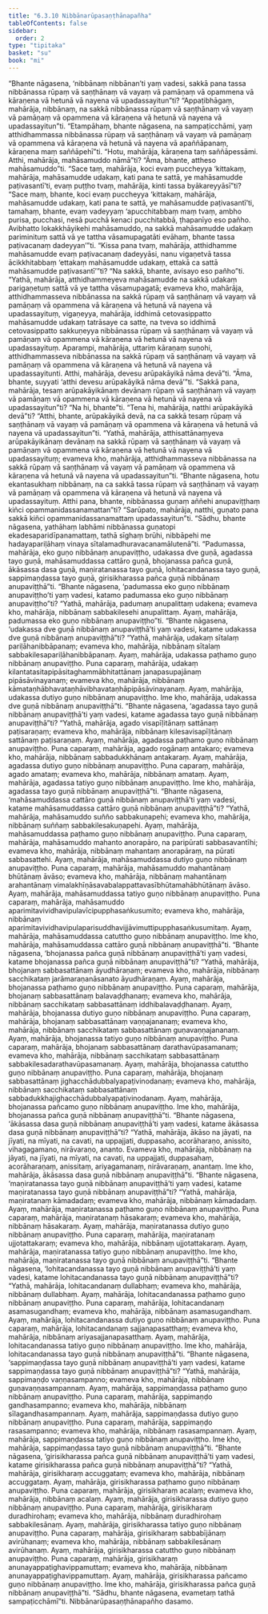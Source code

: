 ```yaml
---
title: "6.3.10 Nibbānarūpasaṇṭhānapañha"
tableOfContents: false
sidebar:
  order: 2
type: "tipitaka"
basket: "su"
book: "mi"
---
```



<DynamicBreadcrumb />

<Division number="199" book="mi" bookNo="28">

<Paragraph number="1342" book="mi">
“Bhante nāgasena, ‘nibbānaṃ nibbānan’ti yaṃ vadesi, sakkā pana tassa nibbānassa rūpaṃ vā saṇṭhānaṃ vā vayaṃ vā pamāṇaṃ vā opammena vā kāraṇena vā hetunā vā nayena vā upadassayitun”ti? “Appaṭibhāgaṃ, mahārāja, nibbānaṃ, na sakkā nibbānassa rūpaṃ vā saṇṭhānaṃ vā vayaṃ vā pamāṇaṃ vā opammena vā kāraṇena vā hetunā vā nayena vā upadassayitun”ti. “Etampāhaṃ, bhante nāgasena, na sampaṭicchāmi, yaṃ atthidhammassa nibbānassa rūpaṃ vā saṇṭhānaṃ vā vayaṃ vā pamāṇaṃ vā opammena vā kāraṇena vā hetunā vā nayena vā apaññāpanaṃ, kāraṇena maṃ saññāpehī”ti. “Hotu, mahārāja, kāraṇena taṃ saññāpessāmi. Atthi, mahārāja, mahāsamuddo nāmā”ti? “Āma, bhante, attheso mahāsamuddo”ti. “Sace taṃ, mahārāja, koci evaṃ puccheyya ‘kittakaṃ, mahārāja, mahāsamudde udakaṃ, kati pana te sattā, ye mahāsamudde paṭivasantī’ti, evaṃ puṭṭho tvaṃ, mahārāja, kinti tassa byākareyyāsī”ti? “Sace maṃ, bhante, koci evaṃ puccheyya ‘kittakaṃ, mahārāja, mahāsamudde udakaṃ, kati pana te sattā, ye mahāsamudde paṭivasantī’ti, tamahaṃ, bhante, evaṃ vadeyyaṃ ‘apucchitabbaṃ maṃ tvaṃ, ambho purisa, pucchasi, nesā pucchā kenaci pucchitabbā, ṭhapanīyo eso pañho. Avibhatto lokakkhāyikehi mahāsamuddo, na sakkā mahāsamudde udakaṃ pariminituṃ sattā vā ye tattha vāsamupagatāti evāhaṃ, bhante tassa paṭivacanaṃ dadeyyan’”ti.
</Paragraph>

<Paragraph number="1343" book="mi">
“Kissa pana tvaṃ, mahārāja, atthidhamme mahāsamudde evaṃ paṭivacanaṃ dadeyyāsi, nanu vigaṇetvā tassa ācikkhitabbaṃ ‘ettakaṃ mahāsamudde udakaṃ, ettakā ca sattā mahāsamudde paṭivasantī’”ti? “Na sakkā, bhante, avisayo eso pañho”ti.
</Paragraph>

<Paragraph number="1344" book="mi">
“Yathā, mahārāja, atthidhammeyeva mahāsamudde na sakkā udakaṃ parigaṇetuṃ sattā vā ye tattha vāsamupagatā; evameva kho, mahārāja, atthidhammasseva nibbānassa na sakkā rūpaṃ vā saṇṭhānaṃ vā vayaṃ vā pamāṇaṃ vā opammena vā kāraṇena vā hetunā vā nayena vā upadassayituṃ, vigaṇeyya, mahārāja, iddhimā cetovasippatto mahāsamudde udakaṃ tatrāsaye ca satte, na tveva so iddhimā cetovasippatto sakkuṇeyya nibbānassa rūpaṃ vā saṇṭhānaṃ vā vayaṃ vā pamāṇaṃ vā opammena vā kāraṇena vā hetunā vā nayena vā upadassayituṃ.
</Paragraph>

<Paragraph number="1345" book="mi">
Aparampi, mahārāja, uttariṃ kāraṇaṃ suṇohi, atthidhammasseva nibbānassa na sakkā rūpaṃ vā saṇṭhānaṃ vā vayaṃ vā pamāṇaṃ vā opammena vā kāraṇena vā hetunā vā nayena vā upadassayitunti. Atthi, mahārāja, devesu arūpakāyikā nāma devā”ti. “Āma, bhante, suyyati ‘atthi devesu arūpakāyikā nāma devā’”ti. “Sakkā pana, mahārāja, tesaṃ arūpakāyikānaṃ devānaṃ rūpaṃ vā saṇṭhānaṃ vā vayaṃ vā pamāṇaṃ vā opammena vā kāraṇena vā hetunā vā nayena vā upadassayitun”ti? “Na hi, bhante”ti. “Tena hi, mahārāja, natthi arūpakāyikā devā”ti? “Atthi, bhante, arūpakāyikā devā, na ca sakkā tesaṃ rūpaṃ vā saṇṭhānaṃ vā vayaṃ vā pamāṇaṃ vā opammena vā kāraṇena vā hetunā vā nayena vā upadassayitun”ti. “Yathā, mahārāja, atthisattānaṃyeva arūpakāyikānaṃ devānaṃ na sakkā rūpaṃ vā saṇṭhānaṃ vā vayaṃ vā pamāṇaṃ vā opammena vā kāraṇena vā hetunā vā nayena vā upadassayituṃ; evameva kho, mahārāja, atthidhammasseva nibbānassa na sakkā rūpaṃ vā saṇṭhānaṃ vā vayaṃ vā pamāṇaṃ vā opammena vā kāraṇena vā hetunā vā nayena vā upadassayitun”ti.
</Paragraph>

<Paragraph number="1346" book="mi">
“Bhante nāgasena, hotu ekantasukhaṃ nibbānaṃ, na ca sakkā tassa rūpaṃ vā saṇṭhānaṃ vā vayaṃ vā pamāṇaṃ vā opammena vā kāraṇena vā hetunā vā nayena vā upadassayituṃ. Atthi pana, bhante, nibbānassa guṇaṃ aññehi anupaviṭṭhaṃ kiñci opammanidassanamattan”ti? “Sarūpato, mahārāja, natthi, guṇato pana sakkā kiñci opammanidassanamattaṃ upadassayitun”ti. “Sādhu, bhante nāgasena, yathāhaṃ labhāmi nibbānassa guṇatopi ekadesaparidīpanamattaṃ, tathā sīghaṃ brūhi, nibbāpehi me hadayapariḷāhaṃ vinaya sītalamadhuravacanamālutenā”ti.
</Paragraph>

<Paragraph number="1347" book="mi">
“Padumassa, mahārāja, eko guṇo nibbānaṃ anupaviṭṭho, udakassa dve guṇā, agadassa tayo guṇā, mahāsamuddassa cattāro guṇā, bhojanassa pañca guṇā, ākāsassa dasa guṇā, maṇiratanassa tayo guṇā, lohitacandanassa tayo guṇā, sappimaṇḍassa tayo guṇā, girisikharassa pañca guṇā nibbānaṃ anupaviṭṭhā”ti.
</Paragraph>

<Paragraph number="1348" book="mi">
“Bhante nāgasena, ‘padumassa eko guṇo nibbānaṃ anupaviṭṭho’ti yaṃ vadesi, katamo padumassa eko guṇo nibbānaṃ anupaviṭṭho”ti? “Yathā, mahārāja, padumaṃ anupalittaṃ udakena; evameva kho, mahārāja, nibbānaṃ sabbakilesehi anupalittaṃ. Ayaṃ, mahārāja, padumassa eko guṇo nibbānaṃ anupaviṭṭho”ti.
</Paragraph>

<Paragraph number="1349" book="mi">
“Bhante nāgasena, ‘udakassa dve guṇā nibbānaṃ anupaviṭṭhā’ti yaṃ vadesi, katame udakassa dve guṇā nibbānaṃ anupaviṭṭhā”ti? “Yathā, mahārāja, udakaṃ sītalaṃ pariḷāhanibbāpanaṃ; evameva kho, mahārāja, nibbānaṃ sītalaṃ sabbakilesapariḷāhanibbāpanaṃ. Ayaṃ, mahārāja, udakassa paṭhamo guṇo nibbānaṃ anupaviṭṭho. Puna caparaṃ, mahārāja, udakaṃ kilantatasitapipāsitaghammābhitattānaṃ janapasupajānaṃ pipāsāvinayanaṃ; evameva kho, mahārāja, nibbānaṃ kāmataṇhābhavataṇhāvibhavataṇhāpipāsāvinayanaṃ. Ayaṃ, mahārāja, udakassa dutiyo guṇo nibbānaṃ anupaviṭṭho. Ime kho, mahārāja, udakassa dve guṇā nibbānaṃ anupaviṭṭhā”ti.
</Paragraph>

<Paragraph number="1350" book="mi">
“Bhante nāgasena, ‘agadassa tayo guṇā nibbānaṃ anupaviṭṭhā’ti yaṃ vadesi, katame agadassa tayo guṇā nibbānaṃ anupaviṭṭhā”ti? “Yathā, mahārāja, agado visapīḷitānaṃ sattānaṃ paṭisaraṇaṃ; evameva kho, mahārāja, nibbānaṃ kilesavisapīḷitānaṃ sattānaṃ paṭisaraṇaṃ. Ayaṃ, mahārāja, agadassa paṭhamo guṇo nibbānaṃ anupaviṭṭho. Puna caparaṃ, mahārāja, agado rogānaṃ antakaro; evameva kho, mahārāja, nibbānaṃ sabbadukkhānaṃ antakaraṃ. Ayaṃ, mahārāja, agadassa dutiyo guṇo nibbānaṃ anupaviṭṭho. Puna caparaṃ, mahārāja, agado amataṃ; evameva kho, mahārāja, nibbānaṃ amataṃ. Ayaṃ, mahārāja, agadassa tatiyo guṇo nibbānaṃ anupaviṭṭho. Ime kho, mahārāja, agadassa tayo guṇā nibbānaṃ anupaviṭṭhā”ti.
</Paragraph>

<Paragraph number="1351" book="mi">
“Bhante nāgasena, ‘mahāsamuddassa cattāro guṇā nibbānaṃ anupaviṭṭhā’ti yaṃ vadesi, katame mahāsamuddassa cattāro guṇā nibbānaṃ anupaviṭṭhā”ti? “Yathā, mahārāja, mahāsamuddo suñño sabbakuṇapehi; evameva kho, mahārāja, nibbānaṃ suññaṃ sabbakilesakuṇapehi. Ayaṃ, mahārāja, mahāsamuddassa paṭhamo guṇo nibbānaṃ anupaviṭṭho. Puna caparaṃ, mahārāja, mahāsamuddo mahanto anorapāro, na paripūrati sabbasavantīhi; evameva kho, mahārāja, nibbānaṃ mahantaṃ anorapāraṃ, na pūrati sabbasattehi. Ayaṃ, mahārāja, mahāsamuddassa dutiyo guṇo nibbānaṃ anupaviṭṭho. Puna caparaṃ, mahārāja, mahāsamuddo mahantānaṃ bhūtānaṃ āvāso; evameva kho, mahārāja, nibbānaṃ mahantānaṃ arahantānaṃ vimalakhīṇāsavabalappattavasībhūtamahābhūtānaṃ āvāso. Ayaṃ, mahārāja, mahāsamuddassa tatiyo guṇo nibbānaṃ anupaviṭṭho. Puna caparaṃ, mahārāja, mahāsamuddo aparimitavividhavipulavīcipupphasaṅkusumito; evameva kho, mahārāja, nibbānaṃ aparimitavividhavipulaparisuddhavijjāvimuttipupphasaṅkusumitaṃ. Ayaṃ, mahārāja, mahāsamuddassa catuttho guṇo nibbānaṃ anupaviṭṭho. Ime kho, mahārāja, mahāsamuddassa cattāro guṇā nibbānaṃ anupaviṭṭhā”ti.
</Paragraph>

<Paragraph number="1352" book="mi">
“Bhante nāgasena, ‘bhojanassa pañca guṇā nibbānaṃ anupaviṭṭhā’ti yaṃ vadesi, katame bhojanassa pañca guṇā nibbānaṃ anupaviṭṭhā”ti? “Yathā, mahārāja, bhojanaṃ sabbasattānaṃ āyudhāraṇaṃ; evameva kho, mahārāja, nibbānaṃ sacchikataṃ jarāmaraṇanāsanato āyudhāraṇaṃ. Ayaṃ, mahārāja, bhojanassa paṭhamo guṇo nibbānaṃ anupaviṭṭho. Puna caparaṃ, mahārāja, bhojanaṃ sabbasattānaṃ balavaḍḍhanaṃ; evameva kho, mahārāja, nibbānaṃ sacchikataṃ sabbasattānaṃ iddhibalavaḍḍhanaṃ. Ayaṃ, mahārāja, bhojanassa dutiyo guṇo nibbānaṃ anupaviṭṭho. Puna caparaṃ, mahārāja, bhojanaṃ sabbasattānaṃ vaṇṇajananaṃ; evameva kho, mahārāja, nibbānaṃ sacchikataṃ sabbasattānaṃ guṇavaṇṇajananaṃ. Ayaṃ, mahārāja, bhojanassa tatiyo guṇo nibbānaṃ anupaviṭṭho. Puna caparaṃ, mahārāja, bhojanaṃ sabbasattānaṃ darathavūpasamanaṃ; evameva kho, mahārāja, nibbānaṃ sacchikataṃ sabbasattānaṃ sabbakilesadarathavūpasamanaṃ. Ayaṃ, mahārāja, bhojanassa catuttho guṇo nibbānaṃ anupaviṭṭho. Puna caparaṃ, mahārāja, bhojanaṃ sabbasattānaṃ jighacchādubbalyapaṭivinodanaṃ; evameva kho, mahārāja, nibbānaṃ sacchikataṃ sabbasattānaṃ sabbadukkhajighacchādubbalyapaṭivinodanaṃ. Ayaṃ, mahārāja, bhojanassa pañcamo guṇo nibbānaṃ anupaviṭṭho. Ime kho, mahārāja, bhojanassa pañca guṇā nibbānaṃ anupaviṭṭhā”ti.
</Paragraph>

<Paragraph number="1353" book="mi">
“Bhante nāgasena, ‘ākāsassa dasa guṇā nibbānaṃ anupaviṭṭhā’ti yaṃ vadesi, katame ākāsassa dasa guṇā nibbānaṃ anupaviṭṭhā”ti? “Yathā, mahārāja, ākāso na jāyati, na jīyati, na mīyati, na cavati, na uppajjati, duppasaho, acorāharaṇo, anissito, vihagagamano, nirāvaraṇo, ananto. Evameva kho, mahārāja, nibbānaṃ na jāyati, na jīyati, na mīyati, na cavati, na uppajjati, duppasahaṃ, acorāharaṇaṃ, anissitaṃ, ariyagamanaṃ, nirāvaraṇaṃ, anantaṃ. Ime kho, mahārāja, ākāsassa dasa guṇā nibbānaṃ anupaviṭṭhā”ti.
</Paragraph>

<Paragraph number="1354" book="mi">
“Bhante nāgasena, ‘maṇiratanassa tayo guṇā nibbānaṃ anupaviṭṭhā’ti yaṃ vadesi, katame maṇiratanassa tayo guṇā nibbānaṃ anupaviṭṭhā”ti? “Yathā, mahārāja, maṇiratanaṃ kāmadadaṃ; evameva kho, mahārāja, nibbānaṃ kāmadadaṃ. Ayaṃ, mahārāja, maṇiratanassa paṭhamo guṇo nibbānaṃ anupaviṭṭho. Puna caparaṃ, mahārāja, maṇiratanaṃ hāsakaraṃ; evameva kho, mahārāja, nibbānaṃ hāsakaraṃ. Ayaṃ, mahārāja, maṇiratanassa dutiyo guṇo nibbānaṃ anupaviṭṭho. Puna caparaṃ, mahārāja, maṇiratanaṃ ujjotattakaraṃ; evameva kho, mahārāja, nibbānaṃ ujjotattakaraṃ. Ayaṃ, mahārāja, maṇiratanassa tatiyo guṇo nibbānaṃ anupaviṭṭho. Ime kho, mahārāja, maṇiratanassa tayo guṇā nibbānaṃ anupaviṭṭhā”ti.
</Paragraph>

<Paragraph number="1355" book="mi">
“Bhante nāgasena, ‘lohitacandanassa tayo guṇā nibbānaṃ anupaviṭṭhā’ti yaṃ vadesi, katame lohitacandanassa tayo guṇā nibbānaṃ anupaviṭṭhā”ti? “Yathā, mahārāja, lohitacandanaṃ dullabhaṃ; evameva kho, mahārāja, nibbānaṃ dullabhaṃ. Ayaṃ, mahārāja, lohitacandanassa paṭhamo guṇo nibbānaṃ anupaviṭṭho. Puna caparaṃ, mahārāja, lohitacandanaṃ asamasugandhaṃ; evameva kho, mahārāja, nibbānaṃ asamasugandhaṃ. Ayaṃ, mahārāja, lohitacandanassa dutiyo guṇo nibbānaṃ anupaviṭṭho. Puna caparaṃ, mahārāja, lohitacandanaṃ sajjanapasatthaṃ; evameva kho, mahārāja, nibbānaṃ ariyasajjanapasatthaṃ. Ayaṃ, mahārāja, lohitacandanassa tatiyo guṇo nibbānaṃ anupaviṭṭho. Ime kho, mahārāja, lohitacandanassa tayo guṇā nibbānaṃ anupaviṭṭhā”ti.
</Paragraph>

<Paragraph number="1356" book="mi">
“Bhante nāgasena, ‘sappimaṇḍassa tayo guṇā nibbānaṃ anupaviṭṭhā’ti yaṃ vadesi, katame sappimaṇḍassa tayo guṇā nibbānaṃ anupaviṭṭhā”ti? “Yathā, mahārāja, sappimaṇḍo vaṇṇasampanno; evameva kho, mahārāja, nibbānaṃ guṇavaṇṇasampannaṃ. Ayaṃ, mahārāja, sappimaṇḍassa paṭhamo guṇo nibbānaṃ anupaviṭṭho. Puna caparaṃ, mahārāja, sappimaṇḍo gandhasampanno; evameva kho, mahārāja, nibbānaṃ sīlagandhasampannaṃ. Ayaṃ, mahārāja, sappimaṇḍassa dutiyo guṇo nibbānaṃ anupaviṭṭho. Puna caparaṃ, mahārāja, sappimaṇḍo rasasampanno; evameva kho, mahārāja, nibbānaṃ rasasampannaṃ. Ayaṃ, mahārāja, sappimaṇḍassa tatiyo guṇo nibbānaṃ anupaviṭṭho. Ime kho, mahārāja, sappimaṇḍassa tayo guṇā nibbānaṃ anupaviṭṭhā”ti.
</Paragraph>

<Paragraph number="1357" book="mi">
“Bhante nāgasena, ‘girisikharassa pañca guṇā nibbānaṃ anupaviṭṭhā’ti yaṃ vadesi, katame girisikharassa pañca guṇā nibbānaṃ anupaviṭṭhā”ti? “Yathā, mahārāja, girisikharaṃ accuggataṃ; evameva kho, mahārāja, nibbānaṃ accuggataṃ. Ayaṃ, mahārāja, girisikharassa paṭhamo guṇo nibbānaṃ anupaviṭṭho. Puna caparaṃ, mahārāja, girisikharaṃ acalaṃ; evameva kho, mahārāja, nibbānaṃ acalaṃ. Ayaṃ, mahārāja, girisikharassa dutiyo guṇo nibbānaṃ anupaviṭṭho. Puna caparaṃ, mahārāja, girisikharaṃ duradhirohaṃ; evameva kho, mahārāja, nibbānaṃ duradhirohaṃ sabbakilesānaṃ. Ayaṃ, mahārāja, girisikharassa tatiyo guṇo nibbānaṃ anupaviṭṭho. Puna caparaṃ, mahārāja, girisikharaṃ sabbabījānaṃ avirūhanaṃ; evameva kho, mahārāja, nibbānaṃ sabbakilesānaṃ avirūhanaṃ. Ayaṃ, mahārāja, girisikharassa catuttho guṇo nibbānaṃ anupaviṭṭho. Puna caparaṃ, mahārāja, girisikharaṃ anunayappaṭighavippamuttaṃ; evameva kho, mahārāja, nibbānaṃ anunayappaṭighavippamuttaṃ. Ayaṃ, mahārāja, girisikharassa pañcamo guṇo nibbānaṃ anupaviṭṭho. Ime kho, mahārāja, girisikharassa pañca guṇā nibbānaṃ anupaviṭṭhā”ti. “Sādhu, bhante nāgasena, evametaṃ tathā sampaṭicchāmī”ti.

</Paragraph>
</Division>

<Paragraph number="1358" type="center" book="mi">
Nibbānarūpasaṇṭhānapañho dasamo.
</Paragraph>